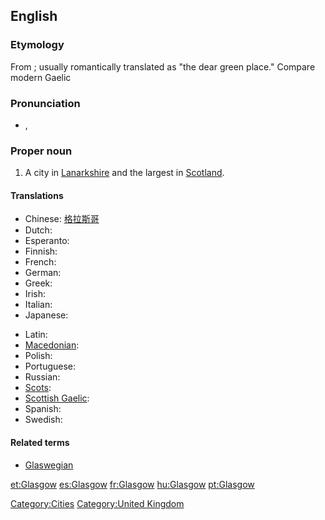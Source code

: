 ==English==

===Etymology===
From {{etyl|cel-bry}} {{term|glas cu||green hollow}}; usually romantically translated as "the dear green place." Compare modern Gaelic {{term|Glaschu||lang=gd}}

===Pronunciation===
* {{a|UK}} {{IPA|/ˈglæz.gəʊ/}}, {{SAMPA|/"gl{z.g@U/}}
{{rfp|local and general Scottish required}}

===Proper noun===
{{wikipedia}}
{{en-proper noun}}

# A city in [[Lanarkshire]] and the largest in [[Scotland]].

====Translations====
{{trans-top|the city Glasgow}}
* Chinese: [[格拉斯哥]]
* Dutch: {{t-|nl|Glasgow}}
* Esperanto: {{t-|eo|Glasgovo|xs=Esperanto}}
* Finnish: {{t-|fi|Glasgow}}
* French: {{t+|fr|Glasgow}}
* German: {{t-|de|Glasgow}}
* Greek: {{t|el|Γλασκώβη}}
* Irish: {{t-|ga|Glaschú|m|xs=Irish}}
* Italian: {{t-|it|Glasgow}}
* Japanese: {{t|ja|グラスゴー|tr=Gurasugō}}
{{trans-mid}}
* Latin: {{t|la|Glasgovia}}
* [[Macedonian]]: {{t|mk|Глазгов|tr=Glázgov}}
* Polish: {{t-|pl|Glasgow}}
* Portuguese: {{t+|pt|Glasgow}}
* Russian: {{t|ru|Глазго|tr=Glázgo}}
* [[Scots]]: {{tø|sco|Glesca|xs=Scots}}
* [[Scottish Gaelic]]: {{t-|gd|Glaschu|xs=Scottish Gaelic}}
* Spanish: {{t+|es|Glasgow}}
* Swedish: {{t-|sv|Glasgow}}
{{trans-bottom}}

====Related terms====
* [[Glaswegian]]

[[Category:Cities]]
[[Category:United Kingdom]]

[[et:Glasgow]]
[[es:Glasgow]]
[[fr:Glasgow]]
[[hu:Glasgow]]
[[pt:Glasgow]]